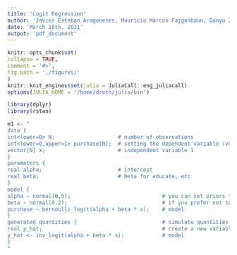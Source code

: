 ```yaml
---
title: 'Logit Regression'
author: 'Javier Esteban Aragoneses, Mauricio Marcos Fajgenbaun, Danyu Zhang, Daniel Alonso'
date: 'March 18th, 2021'
output: 'pdf_document'
---
```


```r
knitr::opts_chunk$set(
collapse = TRUE,
comment = '#>',
fig.path = './figures/'
)
knitr::knit_engines$set(julia = JuliaCall::eng_juliacall)
options(JULIA_HOME = '/home/dreth/julia/bin')
```

```r
library(dplyr)
library(rstan)
```

```r
m1 <- "
data {                          
int<lower=0> N;                    # number of observations
int<lower=0,upper=1> purchase[N];  # setting the dependent variable (vote) as binary
vector[N] x;                       # independent variable 1
}
parameters {
real alpha;                        # intercept
real beta;                         # beta for educate, etc
}
model {
alpha ~ normal(0,5);                             # you can set priors for all betas
beta ~ normal(0,2);                              # if you prefer not to, uniform priors will be used
purchase ~ bernoulli_logit(alpha + beta * x);    # model
}
generated quantities {                           # simulate quantities of interest
real y_hat;                                      # create a new variable for the predicted values
y_hat <- inv_logit(alpha + beta * x);            # model
}
"
```

```r

```